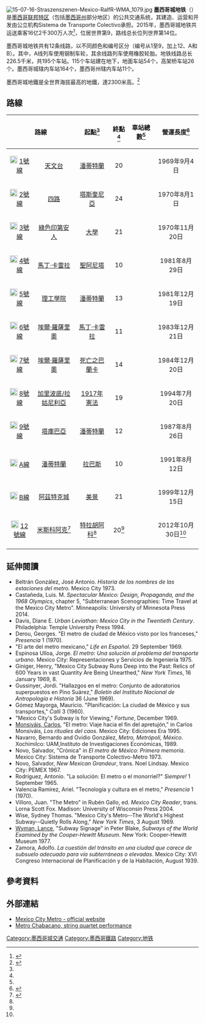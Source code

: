 {{NoteTA
|G1=Transport
|G2=Unit
|1=zh-tw:捷運;zh-hk:地鐵;zh-hans:地铁;
}}
{{Infobox rail system-route
|rail_name=墨西哥城地鐵
<!--|name_bgcolor=-->
|banner_color=orange
|sec_banner_color=
|third_banner_color=
|logo_filename=Mexico City Metro.svg
|logo_width=120px
|image_width=100px
|logo_bgcolor=white
|system_map= [[File:Mexico_City_Metro_System_Map_(2013-03-01).png|300px]]
|mapimage_width=250px
|map_bgcolor=white
|code_name=
|locale=<small>{{MEX}}：</small><br>[[墨西哥城|墨西哥城]]<br>[[墨西哥州|墨西哥州]]
|service_type=[[城市軌道交通系統|大眾捷運系統]]
|begin_operation=1969年9月4日<ref name="timeline">{{cite web | url = http://www.metro.cdmx.gob.mx/organismo/cronologia.html | title = Inauguraciones y Ampliaciones en Orden Cronológico Hasta 2000 | publisher = Metro de la Ciudad de Mexico | language = es | trans-title = Inaugurations and Extensions in Chronological Order Until 2000 | accessdate = 20 August 2016 | deadurl = yes | archiveurl = https://web.archive.org/web/20160821212055/http://www.metro.cdmx.gob.mx/organismo/cronologia.html | archivedate = 2016年8月21日 }}</ref>
|end_operation=
|operation_note= 
|system_length={{Convert|226.5|km|mi|0|link=on}}<ref name="cifras" />
|length_in_operation={{Convert|226.5|km|mi|0|link=on}}
|total_length=
|lines=12<ref name="cifras" />
|stations=195<ref name="cifras" />
|main_route=
|main_stations=
|track_gauge={{standard gauge}}
|franchise=
|operator=[[大眾運輸系統_(墨西哥)|大眾運輸系統]]<br>
<small>（{{lang|es|Sistema de Transporte Colectivo}}）</small>
|website={{url|http://www.metro.cdmx.gob.mx}}
|hq=[[墨西哥城|墨西哥城]]
}}
[[File:15-07-16-Straszenszenen-Mexico-RalfR-WMA_1079.jpg|thumb]]
'''墨西哥城地铁'''（{{lang-es|Metro de la Ciudad de México}}）是[[墨西哥联邦特区|墨西哥联邦特区]]（包括[[墨西哥州|墨西哥州]]部分地区）的公共交通系统，其建造、运营和开发由公立机构Sistema de Transporte Colectivo承担。2015年，墨西哥城地铁共运送乘客16亿2千300万人次<ref name="cifras">{{cite web | url = http://www.metro.cdmx.gob.mx/operacion/cifrasoperacion.html | title = Cifras de operación | publisher = Metro de la Ciudad de México | language = es | trans-title = Operations figures | accessdate = 20 August 2016 | deadurl = yes | archiveurl = https://web.archive.org/web/20160821032221/http://www.metro.cdmx.gob.mx/operacion/cifrasoperacion.html | archivedate = 2016年8月21日 }}</ref>，位居世界第9，路线总长位列世界第14位。

墨西哥城地铁共有12条线路，以不同颜色和编号区分（编号从1至9，加上12、A和B）。其中，A线列车使用钢制车轮，其余线路列车使用橡胶轮胎。地铁线路总长226.5千米，共195个车站。115个车站建在地下，地面车站54个，高架桥车站26个。墨西哥城辖内车站164个，墨西哥州辖内车站11个。

墨西哥城地鐵是全世界海拔最高的地鐵，達2300米高。<ref>{{cite web|url=http://www.hebtv.com/2017/0623/384573.shtml|title=墨西哥地铁：海拔最高的地铁|publisher=河北網絡廣播電視台|date=2017-06-23|access-date=2020-01-01|archive-date=2021-02-17|archive-url=https://web.archive.org/web/20210217074713/http://www.hebtv.com/2017/0623/384573.shtml|dead-url=no}}</ref>

== 路線 ==
{| width="100%"  class="wikitable"
! colspan="2" align="center"| 路線
! align="center"| 起點<ref name="timeline" />
! align="center"| 終點<ref name="timeline" />
! align="center"| 車站總數<ref name="timeline" />
! align="center"| 營運長度<ref name="line-length">{{cite web | url = http://www.metro.cdmx.gob.mx/operacion/longlineas.html | title = Longitudes de las Líneas (KM) | publisher = Metro de la Ciudad de Mexico | language = es | trans-title = Line lengths (km) | accessdate = 20 August 2016 | deadurl = yes | archiveurl = https://web.archive.org/web/20160821130333/http://www.metro.cdmx.gob.mx/operacion/longlineas.html | archivedate = 2016年8月21日 | df =  }}</ref>
! align="center"| 通車<ref name="timeline" />
|-
| [[File:MetroDF_Línea_1.svg|20px]] [[墨西哥城地鐵1號線|1號線]]
| [[天文台站|天文台]]
| [[潘蒂特蘭站|潘蒂特蘭]]
| align="center" | 20
| align="center" | {{convert|16.65|km}}
| 1969年9月4日
|-
| [[File:MetroDF_Línea_2.svg|20px]] [[墨西哥城地鐵2號線|2號線]]
| [[四路站|四路]]
| [[塔斯奎尼亞站|塔斯奎尼亞]]
| align="center" | 24
| align="center" | {{convert|20.71|km}}
| 1970年8月1日
|-
| [[File:MetroDF_Línea_3.svg|20px]] [[墨西哥城地鐵3號線|3號線]]
| [[綠色印第安人站|綠色印第安人]]
| [[大學站_(墨西哥城)|大學]]
| align="center" | 21
| align="center" | {{convert|21.28|km}}
| 1970年11月20日
|-
| [[File:MetroDF_Línea_4.svg|20px]] [[墨西哥城地鐵4號線|4號線]]
| [[馬丁·卡雷拉站|馬丁·卡雷拉]]
| [[聖阿尼塔站|聖阿尼塔]]
| align="center" | 10
| align="center" | {{convert|9.36|km}}
| 1981年8月29日
|-
| [[File:MetroDF_Línea_5.svg|20px]] [[墨西哥城地鐵5號線|5號線]]
| [[理工學院站|理工學院]]
| [[潘蒂特蘭站|潘蒂特蘭]]
| align="center" | 13
| align="center" | {{convert|14.44|km}}
| 1981年12月19日
|-
| [[File:MetroDF_Línea_6.svg|20px]] [[墨西哥城地鐵6號線|6號線]]
| [[埃爾·羅薩里奧站|埃爾·羅薩里奧]]
| [[馬丁·卡雷拉站|馬丁·卡雷拉]]
| align="center" | 11
| align="center" | {{convert|11.43|km}}
| 1983年12月21日
|-
| [[File:MetroDF_Línea_7.svg|20px]] [[墨西哥城地鐵7號線|7號線]]
| [[埃爾·羅薩里奧站|埃爾·羅薩里奧]]
| [[死亡之巴蘭卡站|死亡之巴蘭卡]]
| align="center" | 14
| align="center" | {{convert|17.01|km}}
| 1984年12月20日
|-
| [[File:MetroDF_Línea_8.svg|20px]] [[墨西哥城地鐵8號線|8號線]]
| [[加里波底站|加里波底/拉姑尼利亞]]
| [[1917年憲法站|1917年憲法]]
| align="center" | 19
| align="center" | {{convert|17.68|km}}
| 1994年7月20日
|-
| [[File:MetroDF_Línea_9.svg|20px]] [[墨西哥城地鐵9號線|9號線]]
| [[塔庫巴亞站|塔庫巴亞]]
| [[潘蒂特蘭站|潘蒂特蘭]]
| align="center" | 12
| align="center" | {{convert|13.03|km}}
| 1987年8月26日
|-
| [[File:MetroDF_Línea_A.svg|20px]] [[墨西哥城地鐵A線|A線]]
| [[潘蒂特蘭站|潘蒂特蘭]]
| [[拉巴斯站|拉巴斯]]
| align="center" | 10
| align="center" | {{convert|14.89|km}}
| 1991年8月12日
|-
| [[File:MetroDF_Línea_B.svg|20px]] [[墨西哥城地鐵B線|B線]]
| [[阿茲特克城站|阿茲特克城]]
| [[美景站|美景]]
| align="center" | 21
| align="center" | {{convert|20.28|km}}
| 1999年12月15日
|-
| [[File:MetroDF_Línea_12.svg|20px]] [[墨西哥城地鐵12號線|12號線]]
| [[米斯科阿克站|米斯科阿克]]<ref name="Linea-12">{{cite web |url=http://www.metro.cdmx.gob.mx/red/linea12.html |title=Linea 12 |publisher=Metro de la Ciudad de Mexico |language=es |trans-title=Line 12 |access-date=20 August 2016 |archive-date=21 August 2016 |archive-url=https://web.archive.org/web/20160821142800/http://www.metro.cdmx.gob.mx/red/linea12.html |url-status=dead }}</ref>
| [[特拉胡阿科站|特拉胡阿科]]<ref name="Linea-12" />
| align="center" | 20<ref name="Linea-12" />
| align="center" | {{convert|24.11|km}}
| 2012年10月30日<ref name="Linea-12" />
|-
|}

== 延伸閱讀 ==
* Beltrán González, José Antonio. ''Historia de los nombres de las estaciones del metro''. Mexico City 1973.
* Castañeda, Luis. M. ''Spectacular Mexico: Design, Propaganda, and the 1968 Olympics'', chapter 5, "Subterranean Scenographies: Time Travel at the Mexico City Metro". Minneapolis: University of Minnesota Press 2014.
* Davis, Diane E. ''Urban Leviathan: Mexico City in the Twentieth Century''. Philadelphia: Temple University Press 1994.
* Derou, Georges. "El metro de ciudad de México visto por los franceses," ''Presencia'' 1 (1970).
* "El arte del metro mexicano," ''Life en Español''. 29 September 1969.
* Espinosa Ulloa, Jorge. ''El metro: Una solución al problema del transporte urbano''. Mexico City: Representaciones y Servicios de Ingeniería 1975.
* Giniger, Henry, "Mexico City Subway Runs Deep into the Past: Relics of 600 Years in vast Quantity Are Being Unearthed," ''New York Times'', 16 January 1969, 8.
* Gussinyer, Jordi. "Hallazgos en el metro: Conjunto de adoratorios superpuestos en Pino Suárez," ''Boletín del Instituto Nacional de Antropología e Historia'' 36 (June 1969).
* Gómez Mayorga, Mauricio. "Planificación: La ciudad de México y sus transportes," ''Calli'' 3 (1960).
* "Mexico City's Subway is for Viewing," ''Fortune'', December 1969.
* [[Carlos_Monsiváis|Monsiváis, Carlos]], "El metro: Viaje hacia el fin del apretujón," in Carlos Monsiváis, ''Los rituales del caos''. Mexico City: Ediciones Era 1995.
* Navarro, Bernardo and Ovidio González, ''Metro, Metrópoli, México''. Xochimilco: UAM,Instituto de Investigaciones Económicas, 1989.
* Novo, Salvador, "Crónica" in ''El metro de México: Primera memoria''. Mexico City: Sistema de Transporte Colectivo-Metro 1973.
* Novo, Salvador, ''New Mexican Grandeur'', trans. Noel Lindsay. Mexico City: PEMEX 1967.
* Rodríguez, Antonio. "La solución: El metro o el monorriel?" ''Siempre!'' 1 September 1965.
* Valencia Ramírez, Ariel. "Tecnología y cultura en el metro," ''Presencia'' 1 (1970).
* Villoro, Juan. "The Metro" in Rubén Gallo, ed. ''Mexico City Reader'', trans. Lorna Scott Fox. Madison: University of Wisconsin Press 2004.
* Wise, Sydney Thomas. "Mexico City's Metro--The World's Highest Subway--Quietly Rolls Along," ''New York Times'', 3 August 1969.
* [[Lance_Wyman|Wyman, Lance]], "Subway Signage" in Peter Blake, ''Subways of the World Examined by the Cooper-Hewitt Museum''. New York: Cooper-Hewitt Museum 1977.
* Zamora, Adolfo. ''La cuestión del tránsito en una ciudad que carece de subsuelo adecuado para vía subterráneas o elevadas''. Mexico City: XVI Congreso Internacional de Planificación y de la Habitación, August 1939.

== 參考資料 ==
{{Reflist|30em}}

== 外部連結 ==
{{Commons category|Mexico City subway}}
*[http://www.metro.cdmx.gob.mx/ Mexico City Metro - official website] {{Wayback|url=http://www.metro.cdmx.gob.mx/ |date=20210629115518 }} {{es icon}}
*[https://www.youtube.com/watch?v=o4NdtURMoY8/ Metro Chabacano, string quartet performance] {{Wayback|url=https://www.youtube.com/watch?v=o4NdtURMoY8%2F |date=20210509063923 }}

{{墨西哥城地鐵}}
{{國際性地鐵基準組織}}
{{北美洲城市軌道交通系统}}

[[Category:墨西哥城交通|Category:墨西哥城交通]]
[[Category:墨西哥鐵路|Category:墨西哥鐵路]]
[[Category:地铁|Category:地铁]]